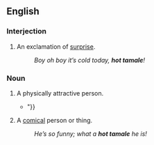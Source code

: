 ==English==

===Interjection===
{{en-interj}}

# An exclamation of [[surprise]].
#: ''Boy oh boy it’s cold today, '''hot tamale'''!''

===Noun===
{{en-noun}}

# {{lb|en|US|informal}} A physically attractive person.
#* {{quote-book|en|year=1978|author=Tom Reamy|title=Blind Voices|passage="Isn't he the cutest thing?" she whispered to Evelyn. "Have you noticed? This place is absolutely crawling with gorgeous men. The ticket-taker, that Latin '''hot tamale''' {{...}}"}}
# {{lb|en|US|informal}} A [[comical]] person or thing.
#: ''He’s so funny; what a '''hot tamale''' he is!''

{{c|en|People}}